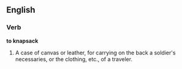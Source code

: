==English==

===Verb===

'''to knapsack'''

#A case of canvas or leather, for carrying on the back a soldier's necessaries, or the clothing, etc., of a traveler.
